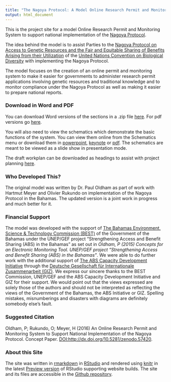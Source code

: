 ```yaml
---
title: "The Nagoya Protocol: A Model Online Research Permit and Monitoring System"
output: html_document
---
```

This is the project site for a model Online Research Permit and Monitoring System to support national implementation of the [Nagoya Protocol](https://www.cbd.int/abs/about/). 

The idea behind the model is to assist Parties to the [Nagoya Protocol on Access to Genetic Resources and the Fair and Equitable Sharing of Benefits Arising from their Utilization](https://www.cbd.int/abs/about/) of the [United Nations Convention on Biological Diversity](https://www.cbd.int) with implementing the Nagoya Protocol. 

The model focuses on the creation of an online permit and monitoring system to make it easier for governments to administer research permit applications involving genetic resources and traditional knowledge and to monitor compliance under the Nagoya Protocol as well as making it easier to prepare national reports. 

### Download in Word and PDF

You can download Word versions of the sections in a .zip file [here](https://github.com/poldham/abs_permits/blob/gh-pages/sections/word.zip?raw=true). For pdf versions go [here](https://github.com/poldham/abs_permits/blob/gh-pages/sections/pdf.zip?raw=true).

You will also need to view the schematics which demonstrate the basic functions of the system. You can view them online from the Schematics menu or download them in [powerpoint](https://github.com/poldham/abs_permits/blob/master/presentations/schematics.pptx?raw=true), [keynote](https://github.com/poldham/abs_permits/blob/master/presentations/schematics.key?raw=true) or [pdf](https://github.com/poldham/abs_permits/blob/master/presentations/schematics.pdf). The schematics are meant to be viewed as a slide show in presentation mode.

The draft workplan can be downloaded as headings to assist with project planning [here](https://github.com/poldham/abs_permits/blob/gh-pages/annex/draft_workplan.zip?raw=true).

### Who Developed This? 

The original model was written by Dr. Paul Oldham as part of work with Hartmut Meyer and Olivier Rukundo on implementation of the Nagoya Protocol in the Bahamas. The updated version is a joint work in progress and much better for it.

### Financial Support

The model was developed with the support of [The Bahamas Environment, Science & Technology Commission (BEST)](http://www.best.gov.bs) of the Government of the Bahamas under the UNEP/GEF project “Strengthening Access and Benefit Sharing (ABS) in the Bahamas" as set out in *Oldham, P (2015) Concepts for an Electronic Monitoring Tool. UNEP/GEF project “Strengthening Access and Benefit Sharing (ABS) in the Bahamas”*. We were able to do further work with the additional support of [The ABS Capacity Development Initiative](http://www.abs-initiative.info) through the [Deutsche Gesellschaft für Internationale Zusammenarbeit (GIZ)](https://www.giz.de/en/html/index.html). We express our sincere thanks to the BEST Commission, UNEP/GEF and the ABS Capacity Development Initiative and GIZ for their support. We would point out that the views expressed are solely those of the authors and should not be interpreted as reflecting the views of the Government of the Bahamas, the ABS Initiative or GIZ. Spelling mistakes, misnumberings and disasters with diagrams are definitely somebody else's fault. 

### Suggested Citation

Oldham, P; Rukundo, O; Meyer, H (2016) An Online Research Permit and Monitoring System to Support National Implementation of the Nagoya Protocol. Concept Paper. [DOI:http://dx.doi.org/10.5281/zenodo.57420](http://dx.doi.org/10.5281/zenodo.57420).

### About this Site

The site was written in [rmarkdown](http://rmarkdown.rstudio.com) in [RStudio](https://www.rstudio.com) and rendered using [knitr](http://yihui.name/knitr/) in the latest [Preview version](https://www.rstudio.com/products/rstudio/download/preview/) of RStudio supporting website builds. The site and its files are accessible in the [Github repository](https://github.com/poldham/abs_permits/tree/gh-pages).
